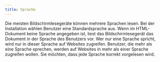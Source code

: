 ```yaml
---
title: Sprache
---
```


Die meisten Bildschirmlesegeräte können mehrere Sprachen lesen. Bei der Installation wählen Benutzer eine Standardsprache aus.
Wenn im HTML-Dokument keine Sprache angegeben ist, liest das Bildschirmlesegerät das Dokument in der Sprache des Benutzers vor.
Wer nur eine Sprache spricht, wird nur in dieser Sprache auf Websites zugreifen. Benutzer, die mehr als eine Sprache sprechen,
werden auf Websites in mehr als einer Sprache zugreifen wollen. Sie möchten, dass jede Sprache korrekt vorgelesen wird.
